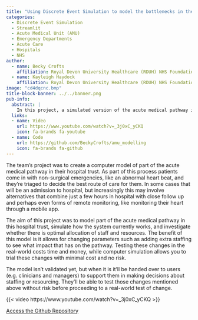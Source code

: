```yaml
---
title: "Using Discrete Event Simulation to model the bottlenecks in the Acute Medical Unit pathway"
categories:
  - Discrete Event Simulation
  - Streamlit
  - Acute Medical Unit (AMU)
  - Emergency Departments
  - Acute Care
  - Hospitals
  - NHS
author:
  - name: Becky Crofts
    affiliation: Royal Devon University Healthcare (RDUH) NHS Foundation Trust
  - name: Kayleigh Haydock
    affiliation: Royal Devon University Healthcare (RDUH) NHS Foundation Trust
image: "cd4dqcnc.bmp"
title-block-banner: ../../banner.png
pub-info:
  abstract: |
    In this project, a simulated version of the acute medical pathway in a trust was created, along with an interactive tool allowing parameters such as the staffing levels to be changed to explore the optimum way to allow for risk-free testing of staffing and resource changes.
  links:
  - name: Video
    url: https://www.youtube.com/watch?v=_3j0xC_yCKQ
    icon: fa-brands fa-youtube
  - name: Code
    url: https://github.com/BeckyCrofts/amu_modelling
    icon: fa-brands fa-github
---
```


The team’s project was to create a computer model of part of the acute medical pathway in their hospital trust. As part of this process patients come in with non-surgical emergencies, like an abnormal heart beat, and they’re triaged to decide the best route of care for them. In some cases that will be an admission to hospital, but increasingly this may involve alternatives that combine just a few hours in hospital with close follow up and perhaps even forms of remote monitoring, like monitoring their heart through a mobile app.

The aim of this project was to model part of the acute medical pathway in this hospital trust, simulate how the system currently works, and investigate whether there is optimal allocation of staff and resources. The benefit of this model is it allows for changing parameters such as adding extra staffing to see what impact that has on the pathway. Testing these changes in the real-world costs time and money, while computer simulation allows you to trial these changes with minimal cost and no risk.

The model isn’t validated yet, but when it is it’ll be handed over to users (e.g. clinicians and managers) to support them in making decisions about staffing or resourcing. They’ll be able to test those changes mentioned above without risk before proceeding to a real-world test of change.

{{< video https://www.youtube.com/watch?v=_3j0xC_yCKQ >}}

[Access the Github Repository](https://github.com/BeckyCrofts/amu_modelling)
